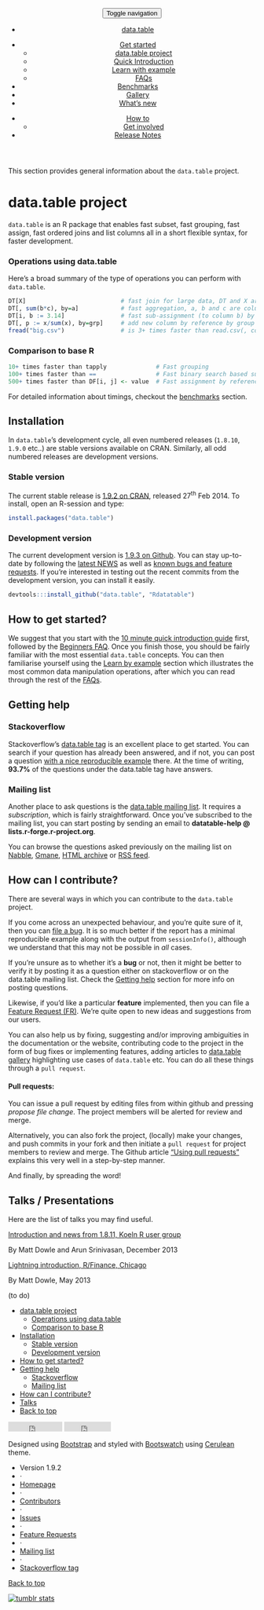 <!-- DEFAULT HEADER- DO NOT TOUCH-->
<!-- <html lang="en"> -->
<!-- <head>
<meta charset="utf-8">
<meta http-equiv="X-UA-Compatible" content="IE=edge">
<meta name="viewport" content="width=device-width, initial-scale=1">
<meta name="description" content="data.table, an R package for faster subset, grouping, assign, ordered joins and list columns in short and flexible syntax, for faster development.">
<meta name="keywords" content="R, data.table, dplyr, benchmark, big-data">
<meta name="author" content="Matt Dowle, Arun Srinivasan, other authors and contributors">
<title>data.table &middot; Grammar</title>
<link href="../css/bootstrap.css" rel="stylesheet" media="screen">
<link href="../css/solarized_light.css" rel="stylesheet" media="screen">
</head> -->
<!-- <body> -->
<!-- Master nav - DO NOT TOUCH-->
<header>
<div class="navbar-default">
<button class="navbar-toggle" type="button" data-toggle="collapse" data-target="#navbar-main">
<span class="sr-only">Toggle navigation</span>
<span class="icon-bar"></span>
<span class="icon-bar"></span>
<span class="icon-bar"></span>
</button>
<nav class="collapse navbar-collapse bs-navbar-collapse" role="navigation">
<ul class="nav navbar-nav">
<li><a href="../../"><span class="glyphicon glyphicon-home"></span> data.table</a>
</li>
</ul>
<ul class="nav navbar-nav navbar-left">
<li class="dropdown">
<a class="dropdown-toggle" data-toggle="dropdown" href="#" id="docs"><span class="glyphicon glyphicon-pencil"></span> Get started <span class="caret"></span></a>
<ul class="dropdown-menu" aria-labelledby="docs">
<li><a href="./">data.table project</a></li>
<li><a href="../intro/">Quick Introduction</a></li>
<li><a href="../learn-by-example/">Learn with example</a></li>
<li><a href="../faq/">FAQs</a></li>
</ul>
</li>
<li><a href="../benchmarks/"><span class="glyphicon glyphicon-wrench"></span> Benchmarks</a></li>
<li><a href="../gallery/"><span class="glyphicon glyphicon-book"></span> Gallery</a></li>
<li><a href="../new/"><span class="glyphicon glyphicon-cog"></span> What's new</a></li>
</ul>
<ul class="nav navbar-nav navbar-right">
<li class="dropdown">
<a class="dropdown-toggle" data-toggle="dropdown" href="#" id="docs"><span class="glyphicon glyphicon-question-sign"></span> How to<span class="caret"></span></a>
<ul class="dropdown-menu" aria-labelledby="docs">
<li><a href="../get-involved/">Get involved</a></li>
</ul>
</li>
<li><a href="../notes/">Release Notes</a></li>
</ul>
</nav>
</div>
</header>
<!-- About/index.html -->
<!-- ACTUAL CONTENT STARTS HERE -->
<div class='container bs-docs-container'>
<div class='row'>
<div class='col-md-9'>
<p class='leadtop'> This section provides general information about the `data.table` project. </p>
# data.table project{.page-header #welcome}

<p class='lead'> `data.table` is an R package that enables fast<span class='text-success'> subset</span>, fast<span class='text-success'> grouping</span>, fast<span class='text-success'> assign</span>, fast<span class='text-success'> ordered joins</span> and<span class='text-success'> list columns</span> all in a short flexible syntax, for faster development. </p>
<!-- Operations using data.table -->
<div class='bs-docs-section'>
### Operations using data.table {#dt-operations}

<p > Here's a broad summary of the type of operations you can perform with `data.table`. </p>
```.r
DT[X]                           # fast join for large data, DT and X are data.tables
DT[, sum(b*c), by=a]            # fast aggregation, a, b and c are column names.
DT[i, b := 3.14]                # fast sub-assignment (to column b) by reference.
DT[, p := x/sum(x), by=grp]     # add new column by reference by group
fread("big.csv")                # is 3+ times faster than read.csv(, colClasses, nrow, etc).
```
### Comparison to base R {#vs-base}

```.r
10+ times faster than tapply              # Fast grouping
100+ times faster than ==                 # Fast binary search based subset
500+ times faster than DF[i, j] <- value  # Fast assignment by reference using := or set
```
<p > For detailed information about timings, checkout the [benchmarks]() section. </p>
</div>
<!-- Installation -->
<div class='bs-docs-section'>
# Installation {#install .page-header}

<p class='lead'> In `data.table`'s development cycle, all even numbered releases (`1.8.10`, `1.9.0` etc..) are stable versions available on CRAN. Similarly, all odd numbered releases are development versions. </p>
### Stable version {#stable}

<p > The current stable release is [1.9.2 on CRAN](http://cran.r-project.org/web/packages/data.table/index.html), released 27<sup>th</sup> Feb 2014. To install, open an R-session and type: </p>
```.r
install.packages("data.table")
```
### Development version {#devel}

<p > The current development version is [1.9.3 on Github](https://github.com/Rdatatable/data.table). You can stay up-to-date by following the [latest NEWS](https://github.com/Rdatatable/data.table/blob/master/NEWS) as well as [known bugs and feature requests](https://github.com/Rdatatable/data.table/issues?direction=desc&sort=updated&state=open). If you're interested in testing out the recent commits from the development version, you can install it easily. </p>
```.r
devtools:::install_github("data.table", "Rdatatable")
```
</div>
<!-- How to get started? -->
<div class='bs-docs-section'>
# How to get started? {.page-header #get-started}

<p > We suggest that you start with the [10 minute quick introduction guide]() first, followed by the [Beginners FAQ](). Once you finish those, you should be fairly familiar with the most essential `data.table` concepts. You can then familiarise yourself using the [Learn by example]() section which illustrates the most common data manipulation operations, after which you can read through the rest of the [FAQs](). </p>
</div>
<!-- Getting help -->
<div class='bs-docs-section'>
# Getting help {.page-header}

### Stackoverflow {#stackoverflow}

<p > Stackoverflow's [data.table tag](http://stackoverflow.com/questions/tagged/r+data.table) is an excellent place to get started. You can search if your question has already been answered, and if not, you can post a question [with a nice reproducible example](http://stackoverflow.com/questions/5963269/how-to-make-a-great-r-reproducible-example) there. At the time of writing, **93.7%** of the questions under the<span class='text-info'> data.table</span> tag have answers. </p>
### Mailing list {#mailing-list}

<p > Another place to ask questions is the [data.table mailing list](https://r-forge.r-project.org/mail/?group_id=240). It requires a *subscription*, which is fairly straightforward. Once you've subscribed to the mailing list, you can start posting by sending an email to **datatable-help @ lists.r-forge.r-project.org**. </p>
<p > You can browse the questions asked previously on the mailing list on [Nabble](http://r.789695.n4.nabble.com/datatable-help-f2315188.html), [Gmane](http://dir.gmane.org/gmane.comp.lang.r.datatable), [HTML archive](http://lists.r-forge.r-project.org/pipermail/datatable-help) or [RSS feed](http://rss.gmane.org/gmane.comp.lang.r.datatable). </p>
</div>
<!-- contribute -->
<div class='bs-docs-section'>
# How can I contribute? {.page-header #contribute}

<p class='lead'> There are several ways in which you can contribute to the `data.table` project. </p>
<p > If you come across an unexpected behaviour, and you're quite sure of it, then you can <a href="https://github.com/Rdatatable/data.table/issues?direction=desc&sort=updated&state=open">file a bug</a>. It is so much better if the report has a minimal reproducible example along with the output from `sessionInfo()`, although we understand that this may not be possible in *all* cases. </p>
<p > If you're unsure as to whether it's a<span class='text-danger'> **bug**</span> or not, then it might be better to verify it by posting it as a question either on stackoverflow or on the data.table mailing list. Check the <a href="#get-help">Getting help</a> section for more info on posting questions. </p>
<p > Likewise, if you'd like a particular<span class='text-danger'> **feature**</span> implemented, then you can file a <a href="https://r-forge.r-project.org/tracker/?atid=978&group_id=240&func=browse">Feature Request (FR)</a>. We're quite open to new ideas and suggestions from our users. </p>
<p > You can also help us by fixing, suggesting and/or improving ambiguities in the documentation or the website, contributing code to the project in the form of bug fixes or implementing features, adding articles to [data.table gallery]() highlighting use cases of `data.table` etc. You can do all these things through a `pull request`. </p>
<div id='pull-request' class='bs-callout bs-callout-info'>
#### Pull requests: {#pull-request-box}

<p > You can issue a pull request by editing files from within github and pressing *propose file change*. The project members will be alerted for review and merge. </p>
<p > Alternatively, you can also fork the project, (locally) make your changes, and push commits in your fork and then initiate a `pull request` for project members to review and merge. The Github article ["Using pull requests"](https://help.github.com/articles/using-pull-requests) explains this very well in a step-by-step manner. </p>
</div>
<p class='lead'> And finally, by spreading the word! </p>
</div>
<!-- Talks/presentations -->
<div class='bs-docs-section'>
# Talks / Presentations {.page-header #talks}

<p class='lead'> Here are the list of talks you may find useful. </p>
<div class='bs-example'>
<div class='list-group'>
<span class='list-group-item'>
[Introduction and news from 1.8.11, Koeln R user group<span class='lead list-group'></span>](http://datatable.r-forge.r-project.org/CologneR_2013.pdf) 
<p list-group-item-text> By<span class='text-muted'> Matt Dowle</span> and<span class='text-muted'> Arun Srinivasan</span>,<span class='text-success'> December 2013</span> </p>
</span>
<span class='list-group-item'>
[Lightning introduction, R/Finance, Chicago<span class='lead list-group'></span>](http://datatable.r-forge.r-project.org/RFinance2013_Lightning.pdf) 
<p list-group-item-text> By<span class='text-muted'> Matt Dowle</span>,<span class='text-success'> May 2013</span> </p>
</span>
<p > (to do) </p>
<!-- <span class="list-group-item">
    <a href="http://datatable.r-forge.r-project.org/RFinance2013_Tutorial.pdf"><span class="lead list-group-item-heading">One hour advanced tutorial, R/Finance, Chicago</span></a>
    <p class="list-group-item-text">By <span class="text-muted">Matt Dowle</span>, <span class="text-success">May 2013</span></p>
</span>
<span class="list-group-item">
    <a href="http://datatable.r-forge.r-project.org/GeneLeynes.pdf"><span class="lead list-group-item-heading">Data Tables: An introduction (and pitch), ChicagoR</span></a> <span class="lead list-group-item-heading">along with</span> <a href="http://chicagodatascience.com/public/Example_2_-_26th_and_Calif.html"><span class="lead list-group-item-heading">online examples</span></a>
    <p class="list-group-item-text">By <span class="text-muted">Gene Leynes, <span class="text-success">February 2013</span></p>
</span>
<span class="list-group-item">
    <a href="http://datatable.r-forge.r-project.org/LondonR_2012.pdf"><span class="lead list-group-item-heading">News from data.table 1.6, 1.7 and 1.8, LondonR</span></a>
    <p class="list-group-item-text">By <span class="text-muted">Matt Dowle</span>, <span class="text-success">June 2012</span></p>
</span>
<span class="list-group-item">
    <a href="http://datatable.r-forge.r-project.org/randsaphana-dkom.pdf"><span class="lead list-group-item-heading">Advanced analysis with R and SAP HANA</span></a> <span class="lead list-group-item-heading">(slides 22-24). Code snippets on </span><a href="http://allthingsbusinessanalytics.blogspot.com/"><span class="lead list-group-item-heading">their blog</span></a>
    <p class="list-group-item-text">By <span class="text-muted">Jitender Aswani</span> and <span class="text-muted">Jens Doerpmund</span>, <span class="text-success">March 2012</span></p>
</span>
<span class="list-group-item">
    <a href="http://datatable.r-forge.r-project.org/JimHoltman.pdf"><span class="lead list-group-item-heading">Data munging with R, CinDayR</span></a>
    <p class="list-group-item-text">By <span class="text-muted">Jim Holtman</span>, <span class="text-success">June 2011</span></p>
</span>
<span class="list-group-item">
    <a href="http://files.meetup.com/1677477/R_Group_June_2011.pdf"><span class="lead list-group-item-heading">The data.table package</span></a>
    <p class="list-group-item-text">By <span class="text-muted">Fernando Figueiredo</span>, <span class="text-success">June 2011</span></p>
</span>
<span class="list-group-item">
    <a href="http://www.londonr.org/LondonR%20201007.pdf"><span class="lead list-group-item-heading">News from data.table 1.4 and 1.5, LondonR</span></a>
    <p class="list-group-item-text">By <span class="text-muted">Matt Dowle</span>, <span class="text-success">July 2010</span></p>
</span>
<span class="list-group-item">
    <a href="http://files.meetup.com/1406240/Data%20munging%20with%20SQL%20and%20R.pdf"><span class="lead list-group-item-heading">Data munging with SQL and R</span></a>
    <p class="list-group-item-text">By <span class="text-muted">Joshua Reich</span>, <span class="text-success">January 2010</span></p>
</span>
<span class="list-group-item">
    <a href="http://www.londonr.org/LondonR-20090331/data.table.LondonR.pdf"><span class="lead list-group-item-heading">Higher speed time series queries, LondonR</span></a>
    <p class="list-group-item-text">By <span class="text-muted">Matt Dowle</span>, <span class="text-success">July 2009</span></p>
</span> -->
</div>
</div>
</div>
</div>
<!-- Right hand side -->
<div class='col-md-3'>
<div class='bs-sidebar hidden-print' role='complementary'>
<ul class='nav bs-sidenav'>
<li> [data.table project](#welcome)
<ul class='nav'>
<li> [Operations using data.table](#dt-operations)</li>
<li> [Comparison to base R](#vs-base)</li>
</ul>
</li>
<li>
[Installation](#install)
<ul class='nav'>
<li> [Stable version](#stable)</li>
<li> [Development version](#devel)</li>
</ul>
</li>
<li> [How to get started?](#get-started)</li>
<li> [Getting help](#get-help)
<ul class='nav'>
<li> [Stackoverflow](#stackoverflow)</li>
<li> [Mailing list](#mailing-list)</li>
</ul>
</li>
<li> [How can I contribute?](#contribute)</li>
<li> [Talks](#talks)</li>
<li> [Back to top](#top)</li>
</ul>
</div>
</div>
</div>
</div>
<!-- FOOTER - YOU WOULDNT HAVE TO MODIFY THIS PART -->
<footer class="bs-footer" role="contentinfo">
<div class="container">
<iframe src="http://ghbtns.com/github-btn.html?user=Rdatatable&repo=data.table&type=watch&count=true"
allowtransparency="true" frameborder="0" scrolling="0" width="110" height="20"></iframe>
<iframe src="http://ghbtns.com/github-btn.html?user=Rdatatable&repo=data.table&type=fork&count=true"
allowtransparency="true" frameborder="0" scrolling="0" width="95" height="20"></iframe>
<div class="footer-links">
<p>Designed using <a href="http://getbootstrap.com">Bootstrap</a> and styled with <a href="http://bootswatch.com/">Bootswatch</a> using <a href="http://bootswatch.com/cerulean">Cerulean</a> theme.</p>
</div>
<ul class="footer-links muted">
<li>Version 1.9.2</li>
<li>&middot;</li>
<li><a href="https://github.com/Rdatatable/data.table">Homepage</a></li>
<li>&middot;</li>
<li><a href="https://github.com/Rdatatable/data.table/graphs/contributors">Contributors</a></li>
<li>&middot;</li>
<li><a href="https://github.com/Rdatatable/data.table/issues?direction=desc&labels=bug&sort=updated&state=open">Issues</a></li>
<li>&middot;</li>
<li><a href="https://github.com/Rdatatable/data.table/issues?direction=desc&labels=feature+request&page=1&sort=updated&state=open">Feature Requests</a></li>
<li>&middot;</li>
<li><a href="https://r-forge.r-project.org/mail/?group_id=240">Mailing list</a></li>
<li>&middot;</li>
<li><a href="http://stackoverflow.com/questions/tagged/r+data.table">Stackoverflow tag</a></li>
</ul>
<span class="pull-right"><a href="#top">Back to top</a></span>
</div>
</footer>
<script src="https://code.jquery.com/jquery.js"></script>
<script src="../js/waypoints.js"></script>
<script src="../js/bootstrap.min.js"></script>
<script src="../js/docs.min.js"></script>
<!-- Start of StatCounter Code -->
<script type="text/javascript">
var sc_project=6237851;
var sc_invisible=1;
var sc_security="518c93ca";
</script>
<script type="text/javascript" src="http://www.statcounter.com/counter/counter.js"></script>
<noscript>
<div class="statcounter">
<a title="tumblr stats" href="http://statcounter.com/tumblr/" >
<img class="statcounter" src="http://c.statcounter.com/6237851/0/518c93ca/1/" alt="tumblr stats" ></a>
</div>
</noscript>
<!-- End of StatCounter Code -->
</body>
</html>
